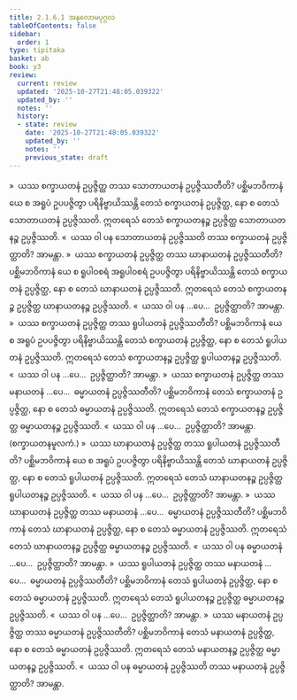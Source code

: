 ```yaml
---
title: 2.1.6.1 အနုလောမပုဂ္ဂလ
tableOfContents: false
sidebar:
  order: 1
type: tipitaka
basket: ab
book: y3
review:
  current: review
  updated: '2025-10-27T21:48:05.039322'
  updated_by: ''
  notes: ''
  history:
  - state: review
    date: '2025-10-27T21:48:05.039322'
    updated_by: ''
    notes: ''
    previous_state: draft
---
```



<ReviewStatus review={frontmatter.review} showDetails={true} />

<HypothesisAnnotation frontmatter={frontmatter} />

<DynamicBreadcrumb />

<Division number="104" book="y3" e="ch" v="33" p="123">

<Paragraph number="941" book="y3">
»  ယဿ စက္ခာယတနံ ဥပ္ပဇ္ဇိတ္ထ တဿ သောတာယတနံ ဥပ္ပဇ္ဇိဿတီတိ?
</Paragraph>

<Paragraph number="942" book="y3">
ပစ္ဆိမဘဝိကာနံ ယေ စ အရူပံ ဥပပဇ္ဇိတွာ ပရိနိဗ္ဗာယိဿန္တိ တေသံ စက္ခာယတနံ ဥပ္ပဇ္ဇိတ္ထ, နော စ တေသံ သောတာယတနံ ဥပ္ပဇ္ဇိဿတိ. ဣတရေသံ တေသံ စက္ခာယတနဉ္စ ဥပ္ပဇ္ဇိတ္ထ သောတာယတနဉ္စ ဥပ္ပဇ္ဇိဿတိ.
</Paragraph>

<Paragraph number="943" book="y3">
«  ယဿ ဝါ ပန သောတာယတနံ ဥပ္ပဇ္ဇိဿတိ တဿ စက္ခာယတနံ ဥပ္ပဇ္ဇိတ္ထာတိ? အာမန္တာ.
</Paragraph>

<Paragraph number="944" book="y3">
»  ယဿ စက္ခာယတနံ ဥပ္ပဇ္ဇိတ္ထ တဿ ဃာနာယတနံ ဥပ္ပဇ္ဇိဿတီတိ?
</Paragraph>

<Paragraph number="945" book="y3">
ပစ္ဆိမဘဝိကာနံ ယေ စ ရူပါဝစရံ အရူပါဝစရံ ဥပပဇ္ဇိတွာ ပရိနိဗ္ဗာယိဿန္တိ တေသံ စက္ခာယတနံ ဥပ္ပဇ္ဇိတ္ထ, နော စ တေသံ ဃာနာယတနံ ဥပ္ပဇ္ဇိဿတိ. ဣတရေသံ တေသံ စက္ခာယတနဉ္စ ဥပ္ပဇ္ဇိတ္ထ ဃာနာယတနဉ္စ ဥပ္ပဇ္ဇိဿတိ.
</Paragraph>

<Paragraph number="946" book="y3">
«  ယဿ ဝါ ပန …ပေ…  ဥပ္ပဇ္ဇိတ္ထာတိ? အာမန္တာ.
</Paragraph>

<Paragraph number="947" book="y3">
»  ယဿ စက္ခာယတနံ ဥပ္ပဇ္ဇိတ္ထ တဿ ရူပါယတနံ ဥပ္ပဇ္ဇိဿတီတိ?
</Paragraph>

<Paragraph number="948" book="y3">
ပစ္ဆိမဘဝိကာနံ ယေ စ အရူပံ ဥပပဇ္ဇိတွာ ပရိနိဗ္ဗာယိဿန္တိ တေသံ စက္ခာယတနံ ဥပ္ပဇ္ဇိတ္ထ, နော စ တေသံ ရူပါယတနံ ဥပ္ပဇ္ဇိဿတိ. ဣတရေသံ တေသံ စက္ခာယတနဉ္စ ဥပ္ပဇ္ဇိတ္ထ ရူပါယတနဉ္စ ဥပ္ပဇ္ဇိဿတိ.
</Paragraph>

<Paragraph number="949" book="y3">
«  ယဿ ဝါ ပန …ပေ…  ဥပ္ပဇ္ဇိတ္ထာတိ? အာမန္တာ.
</Paragraph>

<Paragraph number="950" book="y3">
»  ယဿ စက္ခာယတနံ ဥပ္ပဇ္ဇိတ္ထ တဿ မနာယတနံ …ပေ…  ဓမ္မာယတနံ ဥပ္ပဇ္ဇိဿတီတိ?
</Paragraph>

<Paragraph number="951" book="y3">
ပစ္ဆိမဘဝိကာနံ တေသံ စက္ခာယတနံ ဥပ္ပဇ္ဇိတ္ထ, နော စ တေသံ ဓမ္မာယတနံ ဥပ္ပဇ္ဇိဿတိ. ဣတရေသံ တေသံ စက္ခာယတနဉ္စ ဥပ္ပဇ္ဇိတ္ထ ဓမ္မာယတနဉ္စ ဥပ္ပဇ္ဇိဿတိ.
</Paragraph>

<Paragraph number="952" book="y3">
«  ယဿ ဝါ ပန …ပေ…  ဥပ္ပဇ္ဇိတ္ထာတိ? အာမန္တာ. (စက္ခာယတနမူလကံ.)
</Paragraph>

</Division>
<Division number="105" book="y3" e="ch" v="33" p="124">

<Paragraph number="953" book="y3">
»  ယဿ ဃာနာယတနံ ဥပ္ပဇ္ဇိတ္ထ တဿ ရူပါယတနံ ဥပ္ပဇ္ဇိဿတီတိ?
</Paragraph>

<Paragraph number="954" book="y3">
ပစ္ဆိမဘဝိကာနံ ယေ စ အရူပံ ဥပပဇ္ဇိတွာ ပရိနိဗ္ဗာယိဿန္တိ တေသံ ဃာနာယတနံ ဥပ္ပဇ္ဇိတ္ထ, နော စ တေသံ ရူပါယတနံ ဥပ္ပဇ္ဇိဿတိ. ဣတရေသံ တေသံ ဃာနာယတနဉ္စ ဥပ္ပဇ္ဇိတ္ထ ရူပါယတနဉ္စ ဥပ္ပဇ္ဇိဿတိ.
</Paragraph>

<Paragraph number="955" book="y3">
«  ယဿ ဝါ ပန …ပေ…  ဥပ္ပဇ္ဇိတ္ထာတိ? အာမန္တာ.
</Paragraph>

<Paragraph number="956" book="y3">
»  ယဿ ဃာနာယတနံ ဥပ္ပဇ္ဇိတ္ထ တဿ မနာယတနံ …ပေ…  ဓမ္မာယတနံ ဥပ္ပဇ္ဇိဿတီတိ?
</Paragraph>

<Paragraph number="957" book="y3">
ပစ္ဆိမဘဝိကာနံ တေသံ ဃာနာယတနံ ဥပ္ပဇ္ဇိတ္ထ, နော စ တေသံ ဓမ္မာယတနံ ဥပ္ပဇ္ဇိဿတိ. ဣတရေသံ တေသံ ဃာနာယတနဉ္စ ဥပ္ပဇ္ဇိတ္ထ ဓမ္မာယတနဉ္စ ဥပ္ပဇ္ဇိဿတိ.
</Paragraph>

<Paragraph number="958" book="y3">
«  ယဿ ဝါ ပန ဓမ္မာယတနံ …ပေ…  ဥပ္ပဇ္ဇိတ္ထာတိ? အာမန္တာ.
</Paragraph>

</Division>
<Division number="106" book="y3" e="ch" v="33" p="125">

<Paragraph number="959" book="y3">
»  ယဿ ရူပါယတနံ ဥပ္ပဇ္ဇိတ္ထ တဿ မနာယတနံ …ပေ…  ဓမ္မာယတနံ ဥပ္ပဇ္ဇိဿတီတိ?
</Paragraph>

<Paragraph number="960" book="y3">
ပစ္ဆိမဘဝိကာနံ တေသံ ရူပါယတနံ ဥပ္ပဇ္ဇိတ္ထ, နော စ တေသံ ဓမ္မာယတနံ ဥပ္ပဇ္ဇိဿတိ. ဣတရေသံ တေသံ ရူပါယတနဉ္စ ဥပ္ပဇ္ဇိတ္ထ ဓမ္မာယတနဉ္စ ဥပ္ပဇ္ဇိဿတိ.
</Paragraph>

<Paragraph number="961" book="y3">
«  ယဿ ဝါ ပန …ပေ…  ဥပ္ပဇ္ဇိတ္ထာတိ? အာမန္တာ.
</Paragraph>

</Division>
<Division number="107" book="y3" e="ch" v="33" p="125">

<Paragraph number="962" book="y3">
»  ယဿ မနာယတနံ ဥပ္ပဇ္ဇိတ္ထ တဿ ဓမ္မာယတနံ ဥပ္ပဇ္ဇိဿတီတိ?
</Paragraph>

<Paragraph number="963" book="y3">
ပစ္ဆိမဘဝိကာနံ တေသံ မနာယတနံ ဥပ္ပဇ္ဇိတ္ထ, နော စ တေသံ ဓမ္မာယတနံ ဥပ္ပဇ္ဇိဿတိ. ဣတရေသံ တေသံ မနာယတနဉ္စ ဥပ္ပဇ္ဇိတ္ထ ဓမ္မာယတနဉ္စ ဥပ္ပဇ္ဇိဿတိ.
</Paragraph>

<Paragraph number="964" book="y3">
«  ယဿ ဝါ ပန ဓမ္မာယတနံ ဥပ္ပဇ္ဇိဿတိ တဿ မနာယတနံ ဥပ္ပဇ္ဇိတ္ထာတိ? အာမန္တာ.
</Paragraph>
</Division>